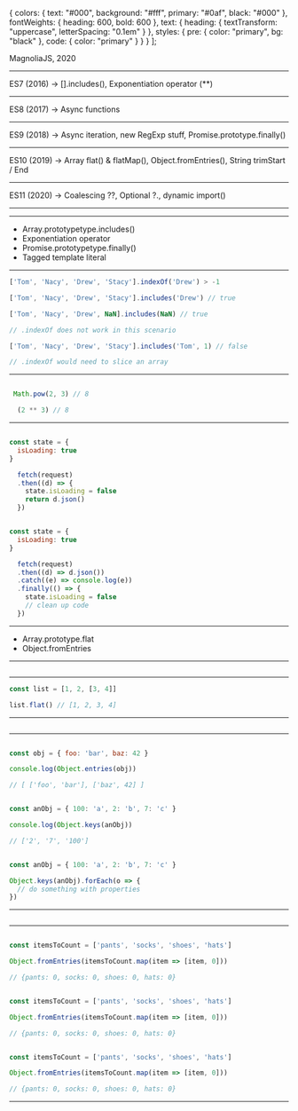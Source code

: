 
  {
    colors: {
      text: "#000",
      background: "#fff",
      primary: "#0af",
      black: "#000"
    },
    fontWeights: {
      heading: 600,
      bold: 600
    },
    text: {
      heading: {
        textTransform: "uppercase",
        letterSpacing: "0.1em"
      }
    },
    styles: {
      pre: {
        color: "primary",
        bg: "black"
      },
      code: {
        color: "primary"
      }
    }
  }
];

<div style={{marginLeft: '65px'}}>

<Title text="ES8, ES9, ES10+… Let’s explore JavaScript’s exciting new features"> </Title>

<p style={{marginTop: '75px'}}> MagnoliaJS, 2020 </p>

 </div>

 ---

<Title text="About me" />

- Developer Advocate Engineer at <em>Auth0</em>
- <em>egghead.io</em> instructor
- Catch me on <em>tylerclark.dev</em>
- Live streaming on <em>twitch.tv/livewithtyler</em>

<Footer />

---

<Title text="What this talk is" />

 - Review JS edition releases
 - Discuss current JS features you <em>might not be aware of</em>
 - Talk about features <em>looking to come out soon</em>

---

<Title text="JS Buzzwords" />

- <em>ECMAScript</em>: Or "ES", is a scripting-language specification standardized by Ecma International (1994).
- <em>Edition</em>: (ECMAScript + edition-year) or (ES + edition-number) or (ES + Edition-year)
- <em>TC39</em>: Short for technical committee 39. This committee controls the evolution of JS. They meet on a regular basis and minutes are recorded.
- <em>Stages (0 - 4)</em>: Proposals for new JS features have to go through "stages" before added.

<Footer />

---

<Title text="The Evolution of JS" />

<br />
<br />

<p><em>Edition 1 (1997)</em> -> First Edition</p>
 <hr />
<p><em>Edition 2 (1998)</em> -> Editorial changes</p>
 <hr />
<p><em>Edition 3 (1999) </em>-> Regex, try / catch, better Errors, etc.</p>
 <hr />
<p><em>Edition 4 (2003)</em> -> Abandoned (some features added to version 6)</p>
 <hr />
<p><em>Edition 5 (2009) </em>-> strict mode, getters, setters,</p>
 <hr />
<p><em>Edition 6 (2015)</em> -> 🔥 Explosion of new stuff 🔥</p>
  <hr />

---

<Title text="ES6" />

<div style={{display: 'flex', justifyContent: 'space-around'}}>
  <div>
    <ul>
      <li> let & const </li>
      <li> spread & rest operators </li>
      <li> Generators </li>
      <li> Classes </li>
      <li> Promises </li>
    </ul>
    </div>
    <div>
    <ul>
      <li> Arrow functions </li>
      <li> Map & Set </li>
      <li> Proxies </li>
      <li> Default Params </li>
      <li> Template strings </li>
      <li> Tons more! </li>
    </ul>
  </div>
</div>

---

<h3 style={{textAlign: 'center'}}> <em>It was to much</em></h3>

---

<Title text="A needed change" />

- Smaller, more frequent releases

---


 <Title text="What did I miss?"></Title>

  ES7 (2016) -> [].includes(), Exponentiation operator (**)
   <hr />
  ES8 (2017) -> Async functions
   <hr />
  ES9 (2018) -> Async iteration, new RegExp stuff, Promise.prototype.finally()
   <hr />
  ES10 (2019) -> Array flat() & flatMap(), Object.fromEntries(), String trimStart / End
  <hr />
  ES11 (2020) -> Coalescing ??, Optional ?., dynamic import()
<hr />

  ---

   <Title text="First up 🍎"></Title>

   - Array.prototypetype.includes()
   - Exponentiation operator
   - Promise.prototypetype.finally()
   - Tagged template literal

---


<CodeSurferLayout>

  ```js title="ES7: Includes"
['Tom', 'Nacy', 'Drew', 'Stacy'].indexOf('Drew') > -1
  ```

```js title="ES7: Includes"
['Tom', 'Nacy', 'Drew', 'Stacy'].includes('Drew') // true
```

```js title="ES7: Includes"
['Tom', 'Nacy', 'Drew', NaN].includes(NaN) // true

// .indexOf does not work in this scenario

```

```js title="ES7: Includes"
['Tom', 'Nacy', 'Drew', 'Stacy'].includes('Tom', 1) // false

// .indexOf would need to slice an array

```

</CodeSurferLayout>

  ---

<CodeSurferLayout>

  ```js title="ES7: Math.pow"

   Math.pow(2, 3) // 8

  ```

```js title="ES7: **"
  (2 ** 3) // 8
```

  </CodeSurferLayout>

---

<CodeSurferLayout>

```js title="ES8: Promise.prototype.finally()"

const state = {
  isLoading: true
}

  fetch(request)
  .then((d) => {
    state.isLoading = false
    return d.json()
  })
```

```js title="ES8: finally()"

const state = {
  isLoading: true
}

  fetch(request)
  .then((d) => d.json())
  .catch((e) => console.log(e))
  .finally(() => {
    state.isLoading = false
    // clean up code
  })
```

  </CodeSurferLayout>

---

<Title text="Tagged Tempalte Literal" />

<img style={{marginTop: '203px'}}  src="./template1.png" />

---

<Title text="Tagged Tempalte Literal" />

<img style={{marginTop: '203px'}}  src="./template2.png" />

---

<Title text="Tagged Tempalte Literal" />

<img style={{marginTop: '203px'}}  src="./template3.png" />

---

<Title text="Tagged Tempalte Literal" />

<img style={{marginTop: '203px'}} src="./template4.png" />

---

<Title text="Help from friends "></Title>

- Array.prototype.flat
- Object.fromEntries

---

<Img url="./wes-flat.png" />

---

  <CodeSurferLayout>

  ```js title="Array.prototype.flat()"
const list = [1, 2, [3, 4]]

list.flat() // [1, 2, 3, 4]
  ```

  </CodeSurferLayout>

  ---

  <Img url="./addy.png" />

  ---

<CodeSurferLayout>

  ```js title="Object.entries"

const obj = { foo: 'bar', baz: 42 }

console.log(Object.entries(obj))

// [ ['foo', 'bar'], ['baz', 42] ]

  ```

```js title="Object.keys"

const anObj = { 100: 'a', 2: 'b', 7: 'c' }

console.log(Object.keys(anObj))

// ['2', '7', '100']

```

```js title="Object.keys"

const anObj = { 100: 'a', 2: 'b', 7: 'c' }

Object.keys(anObj).forEach(o => {
  // do something with properties
})

```

  </CodeSurferLayout>

  ---

<Img url="./wes-from.png" />

  ---

<CodeSurferLayout>

  ```js 2 title="Object.fromEntries"

const itemsToCount = ['pants', 'socks', 'shoes', 'hats']

Object.fromEntries(itemsToCount.map(item => [item, 0]))

// {pants: 0, socks: 0, shoes: 0, hats: 0}

  ```

```js 4 title="Object.fromEntries"

const itemsToCount = ['pants', 'socks', 'shoes', 'hats']

Object.fromEntries(itemsToCount.map(item => [item, 0]))

// {pants: 0, socks: 0, shoes: 0, hats: 0}

  ```

```js 5 title="Object.fromEntries"

const itemsToCount = ['pants', 'socks', 'shoes', 'hats']

Object.fromEntries(itemsToCount.map(item => [item, 0]))

// {pants: 0, socks: 0, shoes: 0, hats: 0}

```

  </CodeSurferLayout>

---

<Title text="Let's talk about the future" />

- Dynamic import
- Private Class Variables
- Promise.allSettled
- Nullish Coalescing operator ??
- Optional Chaining Operator ?.

---

<CodeSurferLayout>

```js title="Dynamic import"

const main = document.querySelector("main");
  for (const link of document.querySelectorAll("nav > a")) {
    link.addEventListener("click", e => {
      e.preventDefault();

      import('./section-modules/' + link.dataset.entryModule + '.js')
        .then(module => {
          module.loadPageInto(main);
        })
        .catch(err => {
          main.textContent = err.message;
        });
    });
  }

```

```js 7 title="Dynamic import"

const main = document.querySelector("main");
  for (const link of document.querySelectorAll("nav > a")) {
    link.addEventListener("click", e => {
      e.preventDefault();

      import('./section-modules/' + link.dataset.entryModule + '.js')
        .then(module => {
          module.loadPageInto(main);
        })
        .catch(err => {
          main.textContent = err.message;
        });
    });
  }

```

  </CodeSurferLayout>

  ---

  <CodeSurferLayout>

```js title="Private class variables"

class Animal {
  static lastName = "Clark"
  firstName = "Russ"
}

const dog = new Animal()

Animal.lastName // "Clark"
Animal.firstName // undefined

```

```js title="Private class variables"

class Animal {
  static lastName = "Clark"
  firstName = "Russ"
}

const dog = new Animal()

dog.lastName // undefined
dog.firstName // "Russ"

```

```js title="Private class variables"

class Animal {
  static lastName = "Clark"
  firstName = "Russ"
  #middleName = "Ray"
}

const dog = new Animal()

Animal.middleName // undefined
dog.middleName // undeinfed
dog.#middleName // Error: Private field only within class

```

```js title="Private class variables"

class Animal {
  static lastName = "Clark"
  firstName = () => this.#middleName
  #middleName = "Ray"
}

const dog = new Animal()

Animal.firstName() // undefined
dog.firstName() // "Ray"

```

  </CodeSurferLayout>